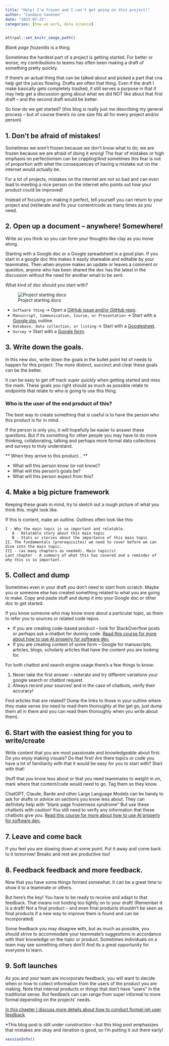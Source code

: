 ```yaml
---
title: "Help! I'm frozen and I can't get going on this project!"
author: "Candace Savonen"
date: "2023-07-25"
categories: [how we work, data science]
---
```


```r
ottrpal::set_knitr_image_path()
```

*Blank page frozenitis* is a thing. 

Sometimes the hardest part of a project is getting started. For better or worse, my contributions to teams has often been making a draft of something pretty quickly. 

If there's an actual thing that can be talked about and picked a part that cna help get the juices flowing. Drafts are often that thing. Even if the draft I make basically gets completely trashed, it still serves a purpose in that it may help get a discussion going about what we did NOT like about that first draft -- and the second draft would be better. 

So how do we get started? (this blog is really just me describing my general process -- but of course there's no one size fits all for every project and/or person)

## 1. Don't be afraid of mistakes!

Sometimes we aren't frozen because we don't know what to do; we are frozen because we are afraid of doing it wrong! The fear of mistakes or high emphasis on perfectionism can be crippling!And sometimes this fear is out of proportion with what the consequences of having a mistake out on the internet would actually be. 

For a lot of projects, mistakes on the internet are not so bad and can even lead to meeting a nice person on the internet who points out how your product could be improved!

Instead of focusing on making it perfect, tell yourself you can return to your project and (re)iterate and fix your content/code as many times as you need. 

## 2. Open up a document -- anywhere! Somewhere! 

Write as you think so you can form your thoughts like clay as you move along. 

Starting with a Google doc or a Google spreadsheet is a good plan. If you start in a google doc this makes it easily shareable and editable by your teammates. Then when anyone makes an update or leaves a comment or question, anyone who has been shared the doc has the latest in the discussion without the need for another email to be sent. 

What kind of doc should you start with? 

![Project starting docs](resources/images/project-starting.png)

- `Software thing` -> Open a [GitHub issue and/or GitHub repo](https://github.com/). 
- `Manuscript, Communication, Course, or Presentation` -> Start with a [Google doc](https://www.google.com/docs/about/) outline. 
- `Database, data collection, or listing` -> Start with a [Googlesheet](https://www.google.com/sheets/about/). 
- `Survey` -> Start with a [Google form](https://docs.google.com/forms/u/0/). 

## 3. Write down the goals. 

In this new doc, write down the goals in the bullet point list of needs to happen for this project.
The more distinct, succinct and clear these goals can be the better.

It can be easy to get off track super quickly when getting started and miss the mark. These goals you right should as much as possible relate to endpoints that relate to who is going to use this thing. 

### Who is the user of the end product of this? 

The best way to create something that is useful is to have the person who this product is for in mind. 

If the person is only you, it will hopefully be easier to answer these questions. But if its something for other people you may have to do more thinking, collaborating, talking and perhaps more formal data collections and surveys to truly understand. 

** When they arrive to this product... **

- What will this person know (or not know)?
- What will this person's goals be? 
- What will this person expect from this?

## 4. Make a big picture framework

Keeping these goals in mind, try to sketch out a rough picture of what you think this. might look like. 

If this is content, make an outline. Outlines often look like this: 

```
I - Why the main topic is so important and relatable. 
   A - Relatable story about this main topic 
   B - Stats or stories about the importance of this main topic
II. The fundamentals (prerequisites) we need to cover before we can dive into the main topic. 
III - (as many chapters as needed). Main topic(s)
Last chapter - A summary of what this has covered and a reminder of why this is so important. 
```

## 5. Collect and dump 

Sometimes even in your draft you don't need to start from scratch. Maybe you or someone else has created something related to what you are going to make. Copy and paste stuff and dump it into your Google doc or other doc to get started. 

If you know someone who may know more about a particular topic, as them to refer you to sources or related code repos. 

- If you are creating code-based product -- look for StackOverflow posts or perhaps ask a chatbot for dummy code. [Read this course for more about how to use AI properly for software dev.](https://hutchdatascience.org/AI_for_software/) 
- If you are creating content of some form -- Google for manuscripts, articles, blogs, scholarly articles that have the content you are looking for.  

For both chatbot and search engine usage there's a few things to know: 

1. Never take the first answer -- reiterate and try different variations your google search or chatbot request.   
2. Always record your sources! and in the case of chatbots, verify their accuracy!  

Find articles that are related? Dump the links to those in your outline where they make sense (no need to read them thoroughly at the get go, just dump them all in there and you can read them thoroughly when you write about them). 

## 6. Start with the easiest thing for you to write/create 

Write content that you are most passionate and knowledgeable about first. Do you enjoy making visuals? Do that first! Are there topics or code you have a lot of familiarity with that it would be easy for you to start with? Start with that!  

Stuff that you know less about or that you need teammates to weight in on, mark where that content/code would need to go. Tag them so they know. 

ChatGPT, Claude, Barde and other Large Language Models can be handy to ask for drafts or advice on sections you know less about. They can definitely help with "blank page frozenness syndrome" But use these chatbots with caution! You still need to verify any information that these chatbots give you. [Read this course for more about how to use AI properly for software dev.](https://hutchdatascience.org/AI_for_software/) 

## 7. Leave and come back 

If you feel you are slowing down at some point. Put it away and come back to it tomorrow! Breaks and rest are productive too!

## 8. Feedback feedback and more feedback. 

Now that you have some things formed somewhat. It can be a great time to show it to a teammate or others. 

But here's the key! You have to be ready to receive and adapt to that feedback. That means not holding too tightly on to your draft! (Remember it is a draft! Not a final product -- and even final products shouldn't be seen as final products if a new way to improve them is found and can be incorporated)

Some feedback you may disagree with, but as much as possible, you should strive to accommodate your teammate's suggestions in accordance with their knowledge on the topic or product. Sometimes individuals on a team may see something others don't! And its a great opportunity for everyone to learn.  

## 9. Soft launches 

As you and your team are incorporate feedback, you will want to decide when or how to collect information from the users of the product you are making. Note that internal products or things that don't have "users" in the traditional sense. But feedback can can range from super informal to more formal depending on the projects' needs. 

[In this chapter I discuss more details about how to conduct formal-ish user feedback](https://jhudatascience.org/Documentation_and_Usability/obtaining-user-feedback.html).


\*This blog post is still under construction -- but this blog post emphasizes that mistakes are okay and iteration is good, so I'm putting it out there early! 


```r
sessionInfo()
```
